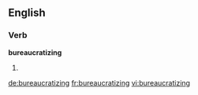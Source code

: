 
==English==

===Verb===
'''bureaucratizing'''

# {{present participle of|bureaucratize}}

[[de:bureaucratizing]]
[[fr:bureaucratizing]]
[[vi:bureaucratizing]]
